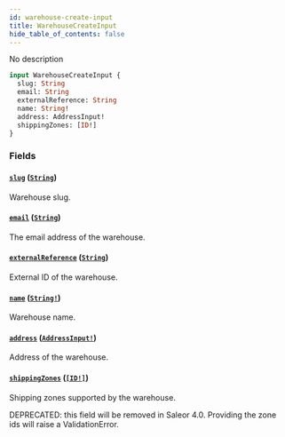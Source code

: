 ```yaml
---
id: warehouse-create-input
title: WarehouseCreateInput
hide_table_of_contents: false
---
```


No description

```graphql
input WarehouseCreateInput {
  slug: String
  email: String
  externalReference: String
  name: String!
  address: AddressInput!
  shippingZones: [ID!]
}
```

### Fields

#### [`slug`](#) ([`String`](../../../developer/api-reference/scalars/string))

Warehouse slug.

#### [`email`](#) ([`String`](../../../developer/api-reference/scalars/string))

The email address of the warehouse.

#### [`externalReference`](#) ([`String`](../../../developer/api-reference/scalars/string))

External ID of the warehouse.

#### [`name`](#) ([`String!`](../../../developer/api-reference/scalars/string))

Warehouse name.

#### [`address`](#) ([`AddressInput!`](../../../developer/api-reference/inputs/address-input))

Address of the warehouse.

#### [`shippingZones`](#) ([`[ID!]`](../../../developer/api-reference/scalars/id))

Shipping zones supported by the warehouse.

DEPRECATED: this field will be removed in Saleor 4.0. Providing the zone ids will raise a ValidationError.
